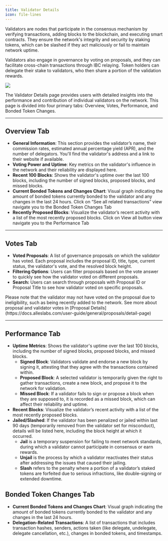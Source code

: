 ```yaml
---
title: Validator Details
icon: file-lines
---
```


Validators are nodes that participate in the consensus mechanism by verifying transactions, adding blocks to the blockchain, and executing smart contracts. They ensure the network's integrity and security by staking tokens, which can be slashed if they act maliciously or fail to maintain network uptime. 

Validators also engage in governance by voting on proposals, and they can facilitate cross-chain transactions through IBC relaying. Token holders can delegate their stake to validators, who then share a portion of the validation rewards.

<Frame>
  <img src="/images/user-docs/pages/validator-detail.jpg" />
</Frame>

The Validator Details page provides users with detailed insights into the performance and contribution of individual validators on the network. This page is divided into four primary tabs: Overview, Votes, Performance, and Bonded Token Changes.

---

## Overview Tab

- **General Information**: This section provides the validator’s name, their commission rates, estimated annual percentage yield (APR), and the number of delegators. You'll find the validator's address and a link to their website if available.
- **Voting Power and Uptime**: Key metrics on the validator's influence in the network and their reliability are displayed here.
- **Recent 100 Blocks**: Shows the validator's uptime over the last 100 blocks, including the number of signed blocks, proposed blocks, and missed blocks.
- **Current Bonded Tokens and Changes Chart**: Visual graph indicating the amount of bonded tokens currently bonded to the validator and any changes in the last 24 hours. Click on “See all related transactions” view navigate you to the Bonded Token Changes Tab
- **Recently Proposed Blocks**: Visualize the validator’s recent activity with a list of the most recently proposed blocks. Click on View all button view navigate you to the Performance Tab

---

## Votes Tab

- **Voted Proposals**: A list of governance proposals on which the validator has voted. Each proposal includes the proposal ID, title, type, current status, the validator's vote, and the resolved block height.
- **Filtering Options**: Users can filter proposals based on the vote answer to quickly see how the validator voted on different proposals.
- **Search:** Users can search through proposals with Proposal ID or Proposal Title to see how validator voted on specific proposals.

<Note>
Please note that the validator may not have voted on the proposal due to ineligibility, such as being recently added to the network.
</Note>
See more about proposal and validator votes in [Proposal Details](https://docs.alleslabs.com/user-guide/general/proposals/detail-page)

---

## Performance Tab

- **Uptime Metrics**: Shows the validator's uptime over the last 100 blocks, including the number of signed blocks, proposed blocks, and missed blocks.
    - **Signed Block**: Validators validate and endorse a new block by signing it, attesting that they agree with the transactions contained within.
    - **Proposed Block**: A selected validator is temporarily given the right to gather transactions, create a new block, and propose it to the network for validation.
    - **Missed Block**: If a validator fails to sign or propose a block when they are supposed to, it is recorded as a missed block, which can affect their reliability and uptime.
- **Recent Blocks**: Visualize the validator’s recent activity with a list of the most recently proposed blocks.
- **Jailed/Slashed**: If the validator has been penalized or jailed within last 90 days (temporarily removed from the validator set for misconduct), details will be listed here, including the block height at which it occurred.
    - **Jail** is a temporary suspension for failing to meet network standards, during which a validator cannot participate in consensus or earn rewards.
    - **Unjail** is the process by which a validator reactivates their status after addressing the issues that caused their jailing.
    - **Slash** refers to the penalty where a portion of a validator’s staked tokens are forfeited due to serious infractions, like double-signing or extended downtime.

## Bonded Token Changes Tab

- **Current Bonded Tokens and Changes Chart**: Visual graph indicating the amount of bonded tokens currently bonded to the validator and any changes in the last 24 hours.
- **Delegation-Related Transactions**: A list of transactions that includes transaction hashes, senders, actions taken (like delegate, undelegate, delegate cancellation, etc.), changes in bonded tokens, and timestamps.